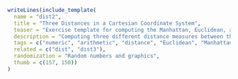 ```r
writeLines(include_template(
  name = "dist2",
  title = "Three Distances in a Cartesian Coordinate System",
  teaser = "Exercise template for computing the Manhattan, Euclidean, and maximum distance (cloze with three numeric answers) between two randomly-drawn points in a Cartesian coordinate system.",
  description = "Computing three different distance measures between the same two randomly-drawn points by using Manhatten, Euclidean, and maximum distance.",
  tags = c("numeric", "arithmetic", "distance", "Euclidean", "Manhattan", "maximum", "mathematics"),
  related = c("dist", "dist3"),
  randomization = "Random numbers and graphics",
  thumb = c(157, 150))
)
```
